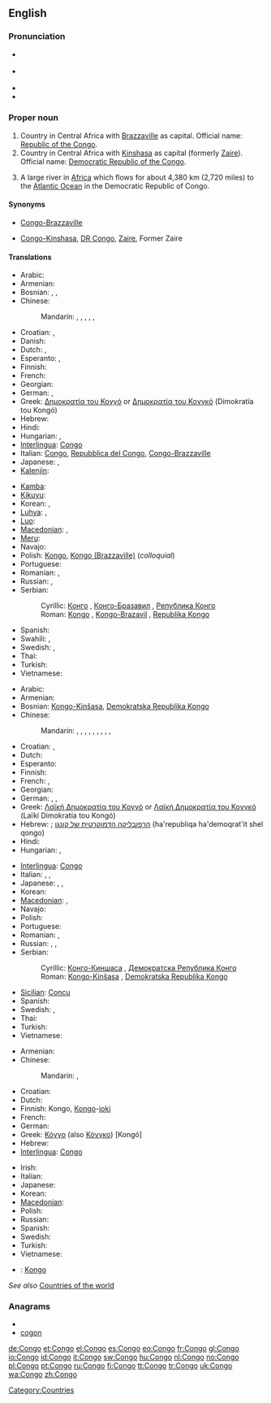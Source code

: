 ==English==

===Pronunciation===
* {{a|RP}} {{IPA|/ˈkɒŋɡəʊ/}}
* {{a|US}} {{IPA|/ˈkɑːŋɡoʊ/}}
* {{audio|en-us-Congo.ogg|Audio (US)}}
* {{rhymes|ɒŋɡəʊ}}

===Proper noun===
{{en-proper noun}}
{{wikipedia}}

# Country in Central Africa with [[Brazzaville]] as capital. Official name: [[Republic of the Congo]].
# Country in Central Africa with [[Kinshasa]] as capital (formerly [[Zaire]]). Official name: [[Democratic Republic of the Congo]].
# {{rivers}} A large river in [[Africa]] which flows for about 4,380 km (2,720 miles) to the [[Atlantic Ocean]] in the Democratic Republic of Congo.

====Synonyms====
* {{sense|country with Brazzaville as capital}} [[Congo-Brazzaville]]
* {{sense|country with Kinshasa as capital}} [[Congo-Kinshasa]], [[DR Congo]], {{qualifier|formerly}} [[Zaire]], Former Zaire

====Translations====
{{trans-top|country with Brazzaville as capital}}
* Arabic: {{t|ar|الكونغو|m|tr=al-kuunghu}}
* Armenian: {{t-|hy|Կոնգո|tr=Kongo}}
* Bosnian: {{t-|bs|Kongo|m}}, {{t-|bs|Kongo-Brazavil|m}}, {{t-|bs|Republika Kongo|f}}
* Chinese:
*: Mandarin: {{t|cmn|剛果布|sc=Hani}},  {{t|cmn|刚果布|tr=Gāngguǒ-Bù|sc=Hani}},  {{t-|cmn|剛果|sc=Hani}},  {{t-|cmn|刚果|tr=Gāngguǒ|sc=Hani}},  {{t|cmn|剛果共和國|sc=Hani}},  {{t|cmn|刚果共和国|tr=Gāngguǒ gònghéguó|sc=Hani}}
* Croatian: {{t+|hr|Republika Kongo|f}}, {{t-|hr|Kongo Brazzaville}}
* Danish: {{t-|da|Congo}}
* Dutch: {{t+|nl|Kongo}}, {{t+|nl|Kongo-Brazzaville}}
* Esperanto: {{t-|eo|Kongo-Brazavilo|xs=Esperanto}}, {{t-|eo|Kongolo-Brazavilo|xs=Esperanto}}
* Finnish: {{t+|fi|Kongo}}
* French: {{t+|fr|Congo|m}}
* Georgian: {{t|ka|კონგო|tr=kʼongo|sc=Geor|xs=Georgian}}
* German: {{t+|de|Kongo|m}}, {{t+|de|Republik Kongo|f}}
* Greek: [[Δημοκρατία του Κογγό]] or [[Δημοκρατία του Κονγκό]] (Dimokratía tou Kongó) {{f}}
* Hebrew: {{t|he|קונגו|tr=qongo}}
* Hindi: {{t|hi|कांगो|tr=kāṅgō|xs=Hindi}}
* Hungarian: {{t+|hu|Kongó}}, {{t+|hu|Kongói Köztársaság}}
* [[Interlingua]]: [[Congo#Interlingua|Congo]]
* Italian: [[Congo#Italian|Congo]], [[w:it:Repubblica_del_Congo|Repubblica del Congo]], [[Congo-Brazzaville]]
* Japanese: {{t-|ja|コンゴ|tr=Kongo}},  {{t-|ja|コンゴ共和国|tr=Kongo kyōwakoku}}
* [[Kalenjin]]: {{tø|kln|Kongo}}
{{trans-mid}}
* [[Kamba]]: {{tø|kam|Kongo}}
* [[Kikuyu]]: {{tø|ki|Kongo}}
* Korean: {{t+|ko|콩고|tr=Konggo|sc=Hang}},  {{t|ko|콩고 공화국|tr=Konggo gonghwaguk|sc=Hang}}
* [[Luhya]]: {{tø|luy|Amerika}},  {{tø|luy|Kongo}}
* [[Luo]]: {{tø|luo|Kongo}}
* [[Macedonian]]: {{t|mk|Конго-Бразавил|m|tr=Kóngo-Brázavil}},  {{t|mk|Република Конго|f|tr=Repúblika Kóngo}}
* [[Meru]]: {{tø|mer|Kongo}}
* Navajo: {{tø|nv|Kéyah Káango Náhookǫsjí Siʼánígíí}}
* Polish: [[Kongo#Polish|Kongo]], [[Kongo (Brazzaville)]] (''colloquial'')
* Portuguese: {{t+|pt|Congo-Brazzaville}}
* Romanian: {{t-|ro|Congo}}, {{t-|ro|Congo Brazzaville}}
* Russian: {{t+|ru|Конго|m|tr=Kóngo}}, {{t-|ru|Республика Конго|f|tr=Respúblika Kóngo}}
* Serbian:
*: Cyrillic: [[Конго]] {{m}}, [[Конго-Бразавил]] {{m}}, [[Република Конго]] {{f}}
*: Roman: [[Kongo#Serbian|Kongo]] {{m}}, [[Kongo-Brazavil]] {{m}}, [[Republika Kongo]] {{f}}
* Spanish: {{t+|es|Congo|m}}
* Swahili: {{t+|sw|Kongo|xs=Swahili}},  {{t|sw|Jamhuri ya kidemokrasia ya Kongo|xs=Swahili}}
* Swedish: {{t+|sv|Kongo-Brazzaville}}, {{t+|sv|Republiken Kongo}}
* Thai: {{t|th|คองโก|tr=kong-goh}}
* Turkish: {{t+|tr|Kongo}}
* Vietnamese: {{t-|vi|Congo|xs=Vietnamese}}
{{trans-bottom}}

{{trans-top|country with Kinshasa as capital}}
* Arabic: {{t|ar|الكونغو|m|tr=al-kuunghu}}
* Armenian: {{t-|hy|Կոնգո|tr=Kongo}}
* Bosnian: [[Kongo-Kinšasa]], [[Demokratska Republika Kongo]] {{f}}
* Chinese:
*: Mandarin: {{t|cmn|剛果金|sc=Hani}},  {{t|cmn|刚果金|tr=Gāngguǒ-Jīn|sc=Hani}},  {{t-|cmn|剛果|sc=Hani}},  {{t-|cmn|刚果|tr=Gāngguǒ|sc=Hani}},  {{t|cmn|民主剛果|sc=Hani}},  {{t|cmn|民主刚果|tr=Mínzhǔ Gāngguǒ|sc=Hani}},  {{t|cmn|剛果民主共和國 |sc=Hani}},  {{t|cmn|刚果民主共和国|tr=Gāngguǒ mínzhǔ gònghéguó|sc=Hani}}, {{t|cmn|扎伊爾|sc=Hani}}, {{t|cmn|扎伊尔|tr=Zháyī'ěr|sc=Hani}}
* Croatian: {{t+|hr|Demokratska Republika Kongo|f}}, {{t-|hr|Kongo-Kinshasa}}
* Dutch: {{t+|nl|Kongo}}
* Esperanto: {{t-|eo|Kongo-Kinŝasa|xs=Esperanto}}
* Finnish: {{t+|fi|Kongo}}
* French: {{t+|fr|Congo|m}}, {{t+|fr|Zaïre|m}}
* Georgian: {{t|ka|კონგო|tr=kʼongo|sc=Geor|xs=Georgian}}
* German: {{t+|de|Kongo|m}}, {{t+|de|Demokratische Republik Kongo|f}}, {{t-|de|Zaire}}
* Greek: [[Λαϊκή Δημοκρατία του Κογγό]] or [[Λαϊκή Δημοκρατία του Κονγκό]] (Laïkí Dimokratía tou Kongó) {{f}}
* Hebrew: {{t|he|קונגו|tr=qongo}}; [[הרפובליקה הדמוקרטית של קונגו]] (ha'republiqa ha'demoqrat'it shel qongo)
* Hindi: {{t|hi|कांगो|tr=kāṅgō|xs=Hindi}}
* Hungarian: {{t+|hu|Kongó}}, {{t+|hu|Kongói Demokratikus Köztársaság}}
{{trans-mid}}
* [[Interlingua]]: [[Congo#Interlingua|Congo]]
* Italian: {{t+|it|Congo}}, {{t-|it|Repubblica Democratica del Congo}}, {{t-|it|Congo-Kinshasa}}
* Japanese: {{t-|ja|コンゴ|tr=Kongo}},  {{t|ja|コンゴ民主共和国|tr=Kongo minshu kyōwakoku}}, {{t-|ja|ザイール|tr=Zaīru}}
* Korean: {{t+|ko|콩고|tr=Konggo|sc=Hang}}
* [[Macedonian]]: {{t|mk|Конго-Киншаса|tr=Kóngo-Kinšása}},  {{t|mk|Демократска Република Конго|f|tr=Demókratska Repúblika Kóngo}}
* Navajo: {{tø|nv|Kéyah Káango Shádiʼááhjí Siʼánígíí}}
* Polish: {{t+|pl|Demokratyczna Republika Konga|f}}
* Portuguese: {{t+|pt|Congo-Kinshasa}}
* Romanian: {{t-|ro|Congo}}, {{t-|ro|Congo Kinshasa}}
* Russian: {{t+|ru|Конго|m|tr=Kóngo}}, {{t-|ru|Заир|m|tr=Zaír}}, {{t-|ru|Демократическая Республика Конго|f|tr=Demokratíčeskaja Respúblika Kóngo}}
* Serbian:
*: Cyrillic: [[Конго-Киншаса]] {{f}}, [[Демократска Република Конго]] {{f}}
*: Roman: [[Kongo-Kinšasa]] {{f}}, [[Demokratska Republika Kongo]] {{f}}
* [[Sicilian]]: [[Concu]] {{m}}
* Spanish: {{t+|es|República Democrática del Congo|f}}
* Swedish: {{t+|sv|Kongo-Kinshasa}}, {{t+|sv|Demokratiska Republiken Kongo}}
* Thai: {{t|th|คองโก|tr=kong-goh}}
* Turkish: {{t+|tr|Kongo}}
* Vietnamese: {{t-|vi|Congo|xs=Vietnamese}}
{{trans-bottom}}

{{trans-top|river}}
* Armenian: {{t-|hy|Կոնգո|tr=Kongo}}
* Chinese:
*: Mandarin: {{t|cmn|剛果河|sc=Hani}}, {{t|cmn|刚果河|tr=Gāngguǒ hé|sc=Hani}}
* Croatian: {{t-|hr|Kongo|m}}
* Dutch: {{t+|nl|Kongo}}
* Finnish: Kongo, [[Kongo#Finnish|Kongo]]-[[joki]]
* French: {{t+|fr|Congo|m}}
* German: {{t+|de|Kongo|m}}
* Greek: [[Κόγγο]] (also [[Κόνγκο]]) [Kongó] {{m}}
* Hebrew: {{t-|he|קונגו|tr=qongo}}
* [[Interlingua]]: [[Congo#Interlingua|Congo]]
{{trans-mid}}
* Irish: {{t-|ga|Congó|m|alt=an Congó|xs=Irish}}
* Italian: {{t+|it|Congo}}
* Japanese: {{t-|ja|コンゴ川|tr=Kongo-gawa}}
* Korean: {{t|ko|콩고 강|tr=Konggo gang|sc=Hang}}
* [[Macedonian]]: {{t-|mk|Конго|n|tr=Kóngo}}
* Polish: {{t+|pl|Kongo|n}}
* Russian: {{t+|ru|Конго|m|tr=Kóngo}}
* Spanish: {{t+|es|Congo|m}}
* Swedish: {{t+|sv|Kongo}}
* Turkish: {{t|tr|Kongo}}
* Vietnamese: {{t|vi|sông Congo|xs=Vietnamese}}
{{trans-bottom}}

{{checktrans}}

* {{ttbc|br}}: [[Kongo#Breton|Kongo]]

''See also'' [[Appendix:Countries of the world|Countries of the world]]

===Anagrams===
* {{alphagram|cgnoo}}
* [[cogon#English|cogon]]

[[Category:Countries]]

[[de:Congo]]
[[et:Congo]]
[[el:Congo]]
[[es:Congo]]
[[eo:Congo]]
[[fr:Congo]]
[[gl:Congo]]
[[io:Congo]]
[[id:Congo]]
[[it:Congo]]
[[sw:Congo]]
[[hu:Congo]]
[[nl:Congo]]
[[no:Congo]]
[[pl:Congo]]
[[pt:Congo]]
[[ru:Congo]]
[[fi:Congo]]
[[tt:Congo]]
[[tr:Congo]]
[[uk:Congo]]
[[wa:Congo]]
[[zh:Congo]]